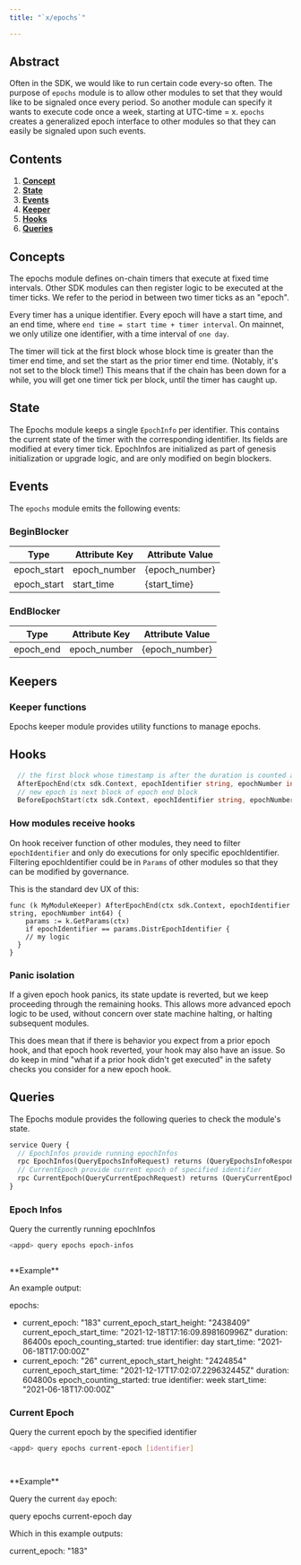 ```yaml
---
title: "`x/epochs`"

---
```



## Abstract

Often in the SDK, we would like to run certain code every-so often. The
purpose of `epochs` module is to allow other modules to set that they
would like to be signaled once every period. So another module can
specify it wants to execute code once a week, starting at UTC-time = x.
`epochs` creates a generalized epoch interface to other modules so that
they can easily be signaled upon such events.

## Contents

1. **[Concept](#concepts)**
2. **[State](#state)**
3. **[Events](#events)**
4. **[Keeper](#keepers)**
5. **[Hooks](#hooks)**
6. **[Queries](#queries)**

## Concepts

The epochs module defines on-chain timers that execute at fixed time intervals.
Other SDK modules can then register logic to be executed at the timer ticks.
We refer to the period in between two timer ticks as an "epoch".

Every timer has a unique identifier.
Every epoch will have a start time, and an end time, where `end time = start time + timer interval`.
On mainnet, we only utilize one identifier, with a time interval of `one day`.

The timer will tick at the first block whose block time is greater than the timer end time,
and set the start as the prior timer end time. (Notably, it's not set to the block time!)
This means that if the chain has been down for a while, you will get one timer tick per block,
until the timer has caught up.

## State

The Epochs module keeps a single `EpochInfo` per identifier.
This contains the current state of the timer with the corresponding identifier.
Its fields are modified at every timer tick.
EpochInfos are initialized as part of genesis initialization or upgrade logic,
and are only modified on begin blockers.

## Events

The `epochs` module emits the following events:

### BeginBlocker

| Type        | Attribute Key | Attribute Value |
| ----------- | ------------- | --------------- |
| epoch_start | epoch_number  | {epoch_number}  |
| epoch_start | start_time    | {start_time}    |

### EndBlocker

| Type      | Attribute Key | Attribute Value |
| --------- | ------------- | --------------- |
| epoch_end | epoch_number  | {epoch_number}  |

## Keepers

### Keeper functions

Epochs keeper module provides utility functions to manage epochs.

## Hooks

```go
  // the first block whose timestamp is after the duration is counted as the end of the epoch
  AfterEpochEnd(ctx sdk.Context, epochIdentifier string, epochNumber int64)
  // new epoch is next block of epoch end block
  BeforeEpochStart(ctx sdk.Context, epochIdentifier string, epochNumber int64)
```

### How modules receive hooks

On hook receiver function of other modules, they need to filter
`epochIdentifier` and only do executions for only specific
epochIdentifier. Filtering epochIdentifier could be in `Params` of other
modules so that they can be modified by governance.

This is the standard dev UX of this:

```golang
func (k MyModuleKeeper) AfterEpochEnd(ctx sdk.Context, epochIdentifier string, epochNumber int64) {
    params := k.GetParams(ctx)
    if epochIdentifier == params.DistrEpochIdentifier {
    // my logic
  }
}
```

### Panic isolation

If a given epoch hook panics, its state update is reverted, but we keep
proceeding through the remaining hooks. This allows more advanced epoch
logic to be used, without concern over state machine halting, or halting
subsequent modules.

This does mean that if there is behavior you expect from a prior epoch
hook, and that epoch hook reverted, your hook may also have an issue. So
do keep in mind "what if a prior hook didn't get executed" in the safety
checks you consider for a new epoch hook.

## Queries

The Epochs module provides the following queries to check the module's state.

```protobuf
service Query {
  // EpochInfos provide running epochInfos
  rpc EpochInfos(QueryEpochsInfoRequest) returns (QueryEpochsInfoResponse) {}
  // CurrentEpoch provide current epoch of specified identifier
  rpc CurrentEpoch(QueryCurrentEpochRequest) returns (QueryCurrentEpochResponse) {}
}
```

### Epoch Infos

Query the currently running epochInfos

```sh
<appd> query epochs epoch-infos
```

```sh
```
<Info>
**Example**

An example output:

epochs:
- current_epoch: "183"
  current_epoch_start_height: "2438409"
  current_epoch_start_time: "2021-12-18T17:16:09.898160996Z"
  duration: 86400s
  epoch_counting_started: true
  identifier: day
  start_time: "2021-06-18T17:00:00Z"
- current_epoch: "26"
  current_epoch_start_height: "2424854"
  current_epoch_start_time: "2021-12-17T17:02:07.229632445Z"
  duration: 604800s
  epoch_counting_started: true
  identifier: week
  start_time: "2021-06-18T17:00:00Z"

</Info>

### Current Epoch

Query the current epoch by the specified identifier

```sh
<appd> query epochs current-epoch [identifier]
```

```sh
```
```sh
```
<Info>
**Example**

Query the current `day` epoch:

<appd> query epochs current-epoch day

Which in this example outputs:

current_epoch: "183"

</Info>
